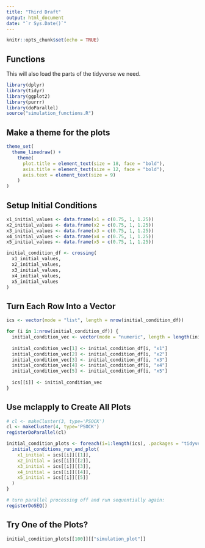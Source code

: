 ```yaml
---
title: "Third Draft"
output: html_document
date: "`r Sys.Date()`"
---
```


```r
knitr::opts_chunk$set(echo = TRUE)
```

## Functions

This will also load the parts of the tidyverse we need.

```r
library(dplyr)
library(tidyr)
library(ggplot2)
library(purrr)
library(doParallel)
source("simulation_functions.R")
```

## Make a theme for the plots

```r
theme_set(
  theme_linedraw() +
    theme(
      plot.title = element_text(size = 18, face = "bold"),
      axis.title = element_text(size = 12, face = "bold"),
      axis.text = element_text(size = 9)
    )
)
```

## Setup Initial Conditions

```r
x1_initial_values <- data.frame(x1 = c(0.75, 1, 1.25))
x2_initial_values <- data.frame(x2 = c(0.75, 1, 1.25))
x3_initial_values <- data.frame(x3 = c(0.75, 1, 1.25))
x4_initial_values <- data.frame(x4 = c(0.75, 1, 1.25))
x5_initial_values <- data.frame(x5 = c(0.75, 1, 1.25))

initial_condition_df <- crossing(
  x1_initial_values, 
  x2_initial_values, 
  x3_initial_values,
  x4_initial_values,
  x5_initial_values
)
```

## Turn Each Row Into a Vector

```r
ics <- vector(mode = "list", length = nrow(initial_condition_df))

for (i in 1:nrow(initial_condition_df)) {
  initial_condition_vec <- vector(mode = "numeric", length = length(initial_condition_df))
  
  initial_condition_vec[1] <- initial_condition_df[i, "x1"]
  initial_condition_vec[2] <- initial_condition_df[i, "x2"]
  initial_condition_vec[3] <- initial_condition_df[i, "x3"]
  initial_condition_vec[4] <- initial_condition_df[i, "x4"]
  initial_condition_vec[5] <- initial_condition_df[i, "x5"]
  
  ics[[i]] <- initial_condition_vec
}
```

## Use mclapply to Create All Plots

```r
# cl <- makeCluster(3, type='PSOCK')
cl <- makeCluster(4, type='PSOCK')
registerDoParallel(cl)

initial_condition_plots <- foreach(i=1:length(ics), .packages = "tidyverse") %dopar% {
  initial_conditions_run_and_plot(
    x1_initial = ics[[i]][[1]],
    x2_initial = ics[[i]][[2]],
    x3_initial = ics[[i]][[3]],
    x4_initial = ics[[i]][[4]],
    x5_initial = ics[[i]][[5]]
  )
}

# turn parallel processing off and run sequentially again:
registerDoSEQ()
```

## Try One of the Plots?

```r
initial_condition_plots[[100]][["simulation_plot"]]
```
